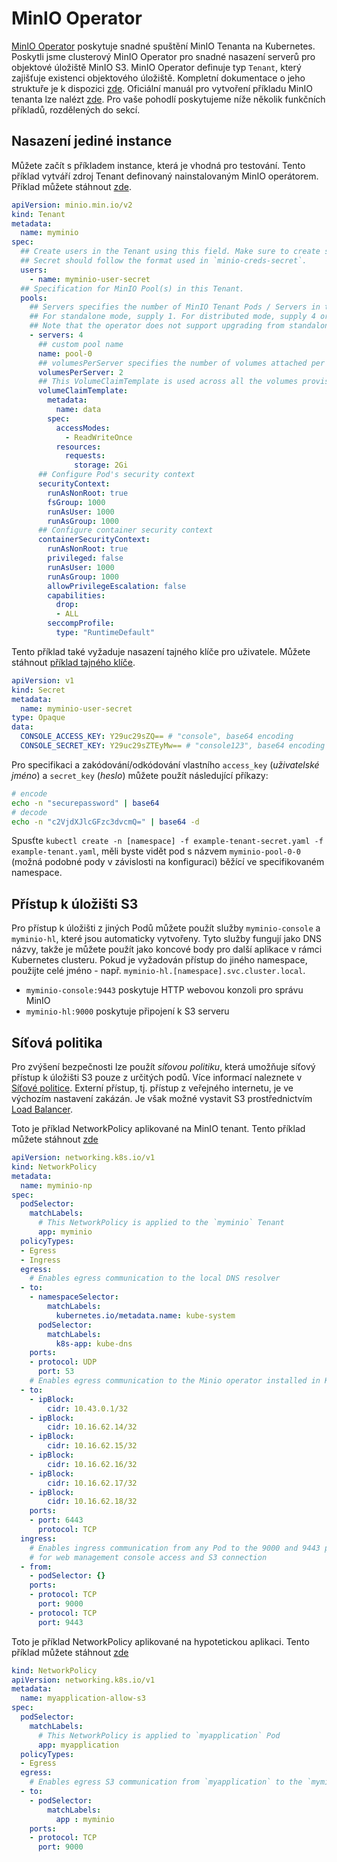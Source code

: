 # MinIO Operator

[MinIO Operator](https://min.io/docs/minio/kubernetes/upstream/index.html) poskytuje snadné spuštění MinIO Tenanta na Kubernetes. Poskytli jsme clusterový MinIO Operator pro snadné nasazení serverů pro objektové úložiště MinIO S3. MinIO Operator definuje typ `Tenant`, který zajišťuje existenci objektového úložiště. Kompletní dokumentace o jeho struktuře je k dispozici [zde](https://min.io/docs/minio/kubernetes/upstream/index.html). Oficiální manuál pro vytvoření příkladu MinIO tenanta lze nalézt [zde](https://github.com/minio/operator/blob/master/docs/examples.md). Pro vaše pohodlí poskytujeme níže několik funkčních příkladů, rozdělených do sekcí.

## Nasazení jediné instance

Můžete začít s příkladem instance, která je vhodná pro testování. Tento příklad vytváří zdroj Tenant definovaný nainstalovaným MinIO operátorem. Příklad můžete stáhnout [zde](/examples/ceritsc/manifests/minio-minimal-tenant.yaml).

```yaml
apiVersion: minio.min.io/v2
kind: Tenant
metadata:
  name: myminio
spec:
  ## Create users in the Tenant using this field. Make sure to create secrets per user added here.
  ## Secret should follow the format used in `minio-creds-secret`.
  users:
    - name: myminio-user-secret
  ## Specification for MinIO Pool(s) in this Tenant.
  pools:
    ## Servers specifies the number of MinIO Tenant Pods / Servers in this pool.
    ## For standalone mode, supply 1. For distributed mode, supply 4 or more.
    ## Note that the operator does not support upgrading from standalone to distributed mode.
    - servers: 4
      ## custom pool name
      name: pool-0
      ## volumesPerServer specifies the number of volumes attached per MinIO Tenant Pod / Server.
      volumesPerServer: 2
      ## This VolumeClaimTemplate is used across all the volumes provisioned for MinIO Tenant in this Pool.
      volumeClaimTemplate:
        metadata:
          name: data
        spec:
          accessModes:
            - ReadWriteOnce
          resources:
            requests:
              storage: 2Gi
      ## Configure Pod's security context
      securityContext:
        runAsNonRoot: true
        fsGroup: 1000
        runAsUser: 1000
        runAsGroup: 1000
      ## Configure container security context
      containerSecurityContext:
        runAsNonRoot: true
        privileged: false
        runAsUser: 1000
        runAsGroup: 1000
        allowPrivilegeEscalation: false
        capabilities:
          drop:
          - ALL
        seccompProfile:
          type: "RuntimeDefault"
```

Tento příklad také vyžaduje nasazení tajného klíče pro uživatele. Můžete stáhnout [příklad tajného klíče](/examples/ceritsc/manifests/minio-minimal-tenant-secret.yaml).
```yaml
apiVersion: v1
kind: Secret
metadata:
  name: myminio-user-secret
type: Opaque
data:
  CONSOLE_ACCESS_KEY: Y29uc29sZQ== # "console", base64 encoding
  CONSOLE_SECRET_KEY: Y29uc29sZTEyMw== # "console123", base64 encoding
```
Pro specifikaci a zakódování/odkódování vlastního `access_key` (*uživatelské jméno*) a `secret_key` (*heslo*) můžete použít následující příkazy:
```bash
# encode
echo -n "securepassword" | base64
# decode
echo -n "c2VjdXJlcGFzc3dvcmQ=" | base64 -d
```

Spusťte `kubectl create -n [namespace] -f example-tenant-secret.yaml -f example-tenant.yaml`, měli byste vidět pod s názvem `myminio-pool-0-0` (možná podobné pody v závislosti na konfiguraci) běžící ve specifikovaném namespace.

## Přístup k úložišti S3

Pro přístup k úložišti z jiných Podů můžete použít služby `myminio-console` a `myminio-hl`, které jsou automaticky vytvořeny. Tyto služby fungují jako DNS názvy, takže je můžete použít jako koncové body pro další aplikace v rámci Kubernetes clusteru. Pokud je vyžadován přístup do jiného namespace, použijte celé jméno - např. `myminio-hl.[namespace].svc.cluster.local`.

- `myminio-console:9443` poskytuje HTTP webovou konzoli pro správu MinIO
- `myminio-hl:9000` poskytuje připojení k S3 serveru

## Síťová politika

Pro zvýšení bezpečnosti lze použít *síťovou politiku*, která umožňuje síťový přístup k úložišti S3 pouze z určitých podů. Více informací naleznete v [Síťové politice](../kubernetes/security). Externí přístup, tj. přístup z veřejného internetu, je ve výchozím nastavení zakázán. Je však možné vystavit S3 prostřednictvím [Load Balancer](../kubernetes/expose#other-applications).

Toto je příklad NetworkPolicy aplikované na MinIO tenant. Tento příklad můžete stáhnout [zde](/examples/ceritsc/manifests/minio-minimal-tenant-np.yaml)
```yaml
apiVersion: networking.k8s.io/v1
kind: NetworkPolicy
metadata:
  name: myminio-np
spec:
  podSelector:
    matchLabels:
      # This NetworkPolicy is applied to the `myminio` Tenant
      app: myminio
  policyTypes:
  - Egress
  - Ingress
  egress:
    # Enables egress communication to the local DNS resolver
  - to:
    - namespaceSelector:
        matchLabels:
          kubernetes.io/metadata.name: kube-system
      podSelector:
        matchLabels:
          k8s-app: kube-dns
    ports:
    - protocol: UDP
      port: 53
    # Enables egress communication to the Minio operator installed in Kubernetes.
  - to:
    - ipBlock:
        cidr: 10.43.0.1/32
    - ipBlock:
        cidr: 10.16.62.14/32
    - ipBlock:
        cidr: 10.16.62.15/32
    - ipBlock:
        cidr: 10.16.62.16/32
    - ipBlock:
        cidr: 10.16.62.17/32
    - ipBlock:
        cidr: 10.16.62.18/32
    ports:
    - port: 6443
      protocol: TCP
  ingress:
    # Enables ingress communication from any Pod to the 9000 and 9443 ports
    # for web management console access and S3 connection
  - from:
    - podSelector: {}
    ports:
    - protocol: TCP
      port: 9000
    - protocol: TCP
      port: 9443
```

Toto je příklad NetworkPolicy aplikované na hypotetickou aplikaci. Tento příklad můžete stáhnout [zde](/examples/ceritsc/manifests/minio-minimal-application-np.yaml)
```yaml
kind: NetworkPolicy
apiVersion: networking.k8s.io/v1
metadata:
  name: myapplication-allow-s3
spec:
  podSelector:
    matchLabels:
      # This NetworkPolicy is applied to `myapplication` Pod
      app: myapplication
  policyTypes:
  - Egress
  egress:
    # Enables egress S3 communication from `myapplication` to the `myminio` Tenant
  - to:
    - podSelector:
        matchLabels:
          app : myminio
    ports:
    - protocol: TCP
      port: 9000
```
